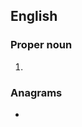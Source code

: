 ==English==
{{wikipedia|Association of Train Operating Companies}}

===Proper noun===
{{en-proper noun}}

# {{lb|en|rail transport}} {{acronym of|[[association|Association]] [[of|Of]] [[train|Train]] [[operating|Operating]] [[companies|Companies]]|lang=en}}

===Anagrams===
* {{anagrams|en|a=acot|CATO|Cato|Cota|coat|octa|octa-|taco}}